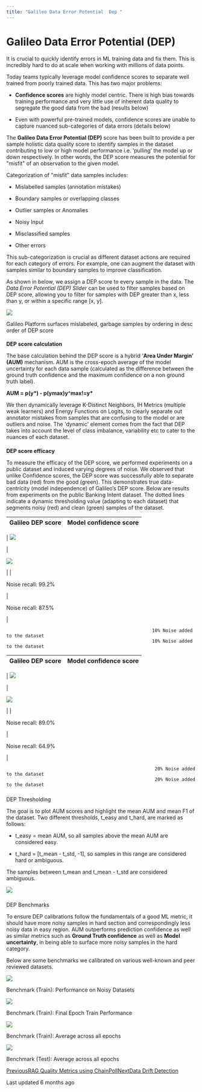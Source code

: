 ```yaml
---
title: "Galileo Data Error Potential  Dep "
---
```


# Galileo Data Error Potential (DEP)

It is crucial to quickly identify errors in ML training data and fix them. This is incredibly hard to do at scale when working with millions of data points.

Today teams typically leverage model confidence scores to separate well trained from poorly trained data. This has two major problems:

*   **Confidence scores** are highly model centric. There is high bias towards training performance and very little use of inherent data quality to segregate the good data from the bad (results below)
    
*   Even with powerful pre-trained models, confidence scores are unable to capture nuanced sub-categories of data errors (details below)
    

The **Galileo Data Error Potential (DEP)** score has been built to provide a per sample holistic data quality score to identify samples in the dataset contributing to low or high model performance i.e. ‘pulling’ the model up or down respectively. In other words, the DEP score measures the potential for "misfit" of an observation to the given model.

Categorization of "misfit" data samples includes:

*   Mislabelled samples (annotation mistakes)
    
*   Boundary samples or overlapping classes
    
*   Outlier samples or Anomalies
    
*   Noisy Input
    
*   Misclassified samples
    
*   Other errors
    

This sub-categorization is crucial as different dataset actions are required for each category of errors. For example, one can augment the dataset with samples similar to boundary samples to improve classification.

As shown in below, we assign a DEP score to every sample in the data. The _Data Error Potential (DEP) Slider_ can be used to filter samples based on DEP score, allowing you to filter for samples with DEP greater than x, less than y, or within a specific range \[x, y\].

![](https://docs.rungalileo.io/~gitbook/image?url=https%3A%2F%2F1924900477-files.gitbook.io%2F%7E%2Ffiles%2Fv0%2Fb%2Fgitbook-x-prod.appspot.com%2Fo%2Fspaces%252F4jVWiQpRqmi04OnqZmn2%252Fuploads%252Fd00bEvuZ4LQoTEKfmTFM%252FScreen%2520Shot%25202023-02-12%2520at%252012.39.08%2520PM.png%3Falt%3Dmedia%26token%3D65cfff5d-05de-4c59-a1db-58859231e736&width=768&dpr=4&quality=100&sign=a84efc4d&sv=1)

Galileo Platform surfaces mislabeled, garbage samples by ordering in desc order of DEP score

#### 

[](#dep-score-calculation)

**DEP score calculation**

The base calculation behind the DEP score is a hybrid ‘**Area Under Margin’ (AUM)** mechanism. AUM is the cross-epoch average of the model uncertainty for each data sample (calculated as the difference between the ground truth confidence and the maximum confidence on a non ground truth label).

**AUM = p(y\*) - p(ymax)y^max!=y\***

We then dynamically leverage K-Distinct Neighbors, IH Metrics (multiple weak learners) and Energy Functions on Logits, to clearly separate out annotator mistakes from samples that are confusing to the model or are outliers and noise. The 'dynamic' element comes from the fact that DEP takes into account the level of class imbalance, variability etc to cater to the nuances of each dataset.

#### 

[](#dep-score-efficacy)

**DEP score efficacy**

To measure the efficacy of the DEP score, we performed experiments on a public dataset and induced varying degrees of noise. We observed that unlike Confidence scores, the DEP score was successfully able to separate bad data (red) from the good (green). This demonstrates true data-centricity (model independence) of Galileo’s DEP score. Below are results from experiments on the public Banking Intent dataset. The dotted lines indicate a dynamic thresholding value (adapting to each dataset) that segments noisy (red) and clean (green) samples of the dataset.

| Galileo DEP score | Model confidence score |
| --- | --- |
| 
![](https://docs.rungalileo.io/~gitbook/image?url=https%3A%2F%2F1924900477-files.gitbook.io%2F%7E%2Ffiles%2Fv0%2Fb%2Fgitbook-x-prod.appspot.com%2Fo%2Fspaces%252F4jVWiQpRqmi04OnqZmn2%252Fuploads%252F8lmYVmZKJK1g5fmOKNJl%252Fimage.png%3Falt%3Dmedia%26token%3Ded44fd6c-52ef-48d4-8c41-83555accd887&width=300&dpr=4&quality=100&sign=889371fd&sv=1)





 | 

![](https://docs.rungalileo.io/~gitbook/image?url=https%3A%2F%2F1924900477-files.gitbook.io%2F%7E%2Ffiles%2Fv0%2Fb%2Fgitbook-x-prod.appspot.com%2Fo%2Fspaces%252F4jVWiQpRqmi04OnqZmn2%252Fuploads%252F4tNSONqPVHvUSySf9TAN%252Fimage.png%3Falt%3Dmedia%26token%3D7553276d-5c4a-4fc8-a909-4f4a6c9f8ad9&width=300&dpr=4&quality=100&sign=dcd5c690&sv=1)





 |
| 

Noise recall: 99.2%





 | 

Noise recall: 87.5%





 |

```
                                                      10% Noise added to the dataset
                                                      10% Noise added to the dataset
```

| Galileo DEP score | Model confidence score |
| --- | --- |
| 
![](https://docs.rungalileo.io/~gitbook/image?url=https%3A%2F%2F1924900477-files.gitbook.io%2F%7E%2Ffiles%2Fv0%2Fb%2Fgitbook-x-prod.appspot.com%2Fo%2Fspaces%252F4jVWiQpRqmi04OnqZmn2%252Fuploads%252FOhIzfTjAqFrZvf722K4P%252Fimage.png%3Falt%3Dmedia%26token%3D28a7dcc1-feda-44d9-8cfd-33d40a2b7708&width=300&dpr=4&quality=100&sign=7ec2cd88&sv=1)





 | 

![](https://docs.rungalileo.io/~gitbook/image?url=https%3A%2F%2F1924900477-files.gitbook.io%2F%7E%2Ffiles%2Fv0%2Fb%2Fgitbook-x-prod.appspot.com%2Fo%2Fspaces%252F4jVWiQpRqmi04OnqZmn2%252Fuploads%252F3WehEXjfPDJinHtxLFzn%252Fimage.png%3Falt%3Dmedia%26token%3D524fdb2d-49db-47a1-9967-b642733465d9&width=300&dpr=4&quality=100&sign=60daa6a4&sv=1)





 |
| 

Noise recall: 89.0%





 | 

Noise recall: 64.9%





 |

```
                                                       20% Noise added to the dataset
                                                       20% Noise added to the dataset
```

### 

[](#dep-thresholding)

DEP Thresholding

The goal is to plot AUM scores and highlight the mean AUM and mean F1 of the dataset. Two different thresholds, t\_easy and t\_hard, are marked as follows:

*   t\_easy = mean AUM, so all samples above the mean AUM are considered easy.
    
*   t\_hard = \[t\_mean - t\_std, -1\], so samples in this range are considered hard or ambiguous.
    

The samples between t\_mean and t\_mean - t\_std are considered ambiguous.

![](https://docs.rungalileo.io/~gitbook/image?url=https%3A%2F%2F1924900477-files.gitbook.io%2F%7E%2Ffiles%2Fv0%2Fb%2Fgitbook-x-prod.appspot.com%2Fo%2Fspaces%252F4jVWiQpRqmi04OnqZmn2%252Fuploads%252FKodfHBY4KYWvn9GuJnkP%252Fimage.png%3Falt%3Dmedia%26token%3D2643f464-8664-4484-b46f-051fb22e7dee&width=768&dpr=4&quality=100&sign=1be124eb&sv=1)

### 

[](#dep-benchmarks)

DEP Benchmarks

To ensure DEP calibrations follow the fundamentals of a good ML metric, it should have more noisy samples in hard section and correspondingly less noisy data in easy region. AUM outperforms prediction confidence as well as similar metrics such as **Ground Truth confidence** as well as **Model uncertainty**, in being able to surface more noisy samples in the hard category.

Below are some benchmarks we calibrated on various well-known and peer reviewed datasets.

![](https://docs.rungalileo.io/~gitbook/image?url=https%3A%2F%2F1924900477-files.gitbook.io%2F%7E%2Ffiles%2Fv0%2Fb%2Fgitbook-x-prod.appspot.com%2Fo%2Fspaces%252F4jVWiQpRqmi04OnqZmn2%252Fuploads%252FVTPp7bBfnaLjZpb3LzIm%252Fimage.png%3Falt%3Dmedia%26token%3Dd5c9d709-fb25-4820-8a3d-ee2fbdb6b2d5&width=768&dpr=4&quality=100&sign=85843f52&sv=1)

Benchmark (Train): Performance on Noisy Datasets

![](https://docs.rungalileo.io/~gitbook/image?url=https%3A%2F%2F1924900477-files.gitbook.io%2F%7E%2Ffiles%2Fv0%2Fb%2Fgitbook-x-prod.appspot.com%2Fo%2Fspaces%252F4jVWiQpRqmi04OnqZmn2%252Fuploads%252Fs6gWJiTMJpZZmIV5qbUz%252Fimage.png%3Falt%3Dmedia%26token%3D69bb30bc-9f90-46f1-9d68-7131cb83b64a&width=768&dpr=4&quality=100&sign=7251f878&sv=1)

Benchmark (Train): Final Epoch Train Performance

![](https://docs.rungalileo.io/~gitbook/image?url=https%3A%2F%2F1924900477-files.gitbook.io%2F%7E%2Ffiles%2Fv0%2Fb%2Fgitbook-x-prod.appspot.com%2Fo%2Fspaces%252F4jVWiQpRqmi04OnqZmn2%252Fuploads%252FXSnPB9e9DpJO2t087fgC%252Fimage.png%3Falt%3Dmedia%26token%3Db9334a75-d684-4062-a354-3e5bcc893614&width=768&dpr=4&quality=100&sign=56f6f2d1&sv=1)

Benchmark (Train): Average across all epochs

![](https://docs.rungalileo.io/~gitbook/image?url=https%3A%2F%2F1924900477-files.gitbook.io%2F%7E%2Ffiles%2Fv0%2Fb%2Fgitbook-x-prod.appspot.com%2Fo%2Fspaces%252F4jVWiQpRqmi04OnqZmn2%252Fuploads%252F6hf1cGJbfSAG6BgorMYa%252Fimage.png%3Falt%3Dmedia%26token%3D1c134b47-81ed-4d9b-b534-51be79a1d6a3&width=768&dpr=4&quality=100&sign=e9fa0c5c&sv=1)

Benchmark (Test): Average across all epochs

[PreviousRAG Quality Metrics using ChainPoll](/galileo/gen-ai-studio-products/ml-research-algorithms/rag-quality-metrics)[NextData Drift Detection](/galileo/gen-ai-studio-products/ml-research-algorithms/data-drift-detection)

Last updated 6 months ago